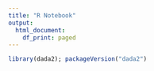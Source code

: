 ```yaml
---
title: "R Notebook"
output:
  html_document:
    df_print: paged
---
```

```r
library(dada2); packageVersion("dada2")
```

